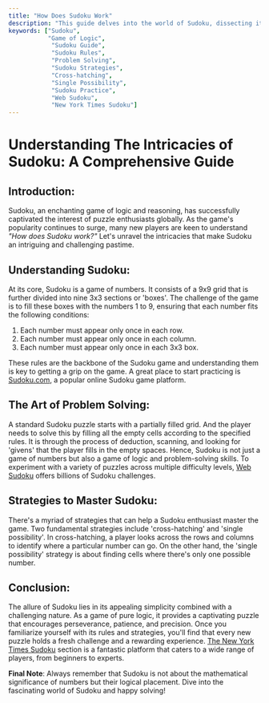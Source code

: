 ```yaml
---
title: "How Does Sudoku Work"
description: "This guide delves into the world of Sudoku, dissecting its rules, strategies and its appeal as a game of logic. The article is beneficial for new players looking to understand Sudoku and for seasoned players seeking advanced strategies. "
keywords: ["Sudoku",
           "Game of Logic",
            "Sudoku Guide",
            "Sudoku Rules",
            "Problem Solving",
            "Sudoku Strategies",
            "Cross-hatching",
            "Single Possibility",
            "Sudoku Practice",
            "Web Sudoku",
            "New York Times Sudoku"]
---
```

# Understanding The Intricacies of Sudoku: A Comprehensive Guide

## Introduction:

Sudoku, an enchanting game of logic and reasoning, has successfully captivated the interest of puzzle enthusiasts globally. As the game's popularity continues to surge, many new players are keen to understand *"How does Sudoku work?"* Let's unravel the intricacies that make Sudoku an intriguing and challenging pastime.

## Understanding Sudoku:

At its core, Sudoku is a game of numbers. It consists of a 9x9 grid that is further divided into nine 3x3 sections or 'boxes'. The challenge of the game is to fill these boxes with the numbers 1 to 9, ensuring that each number fits the following conditions:

1. Each number must appear only once in each row.
2. Each number must appear only once in each column.
3. Each number must appear only once in each 3x3 box.

These rules are the backbone of the Sudoku game and understanding them is key to getting a grip on the game. A great place to start practicing is [Sudoku.com](https://sudoku.com/), a popular online Sudoku game platform.

## The Art of Problem Solving:

A standard Sudoku puzzle starts with a partially filled grid. And the player needs to solve this by filling all the empty cells according to the specified rules. It is through the process of deduction, scanning, and looking for 'givens' that the player fills in the empty spaces. Hence, Sudoku is not just a game of numbers but also a game of logic and problem-solving skills. To experiment with a variety of puzzles across multiple difficulty levels, [Web Sudoku](https://www.websudoku.com/) offers billions of Sudoku challenges.

## Strategies to Master Sudoku:

There's a myriad of strategies that can help a Sudoku enthusiast master the game. Two fundamental strategies include 'cross-hatching' and 'single possibility'. In cross-hatching, a player looks across the rows and columns to identify where a particular number can go. On the other hand, the 'single possibility' strategy is about finding cells where there's only one possible number.

## Conclusion:

The allure of Sudoku lies in its appealing simplicity combined with a challenging nature. As a game of pure logic, it provides a captivating puzzle that encourages perseverance, patience, and precision. Once you familiarize yourself with its rules and strategies, you'll find that every new puzzle holds a fresh challenge and a rewarding experience. [The New York Times Sudoku](https://www.nytimes.com/puzzles/sudoku) section is a fantastic platform that caters to a wide range of players, from beginners to experts.

**Final Note**: Always remember that Sudoku is not about the mathematical significance of numbers but their logical placement. Dive into the fascinating world of Sudoku and happy solving!